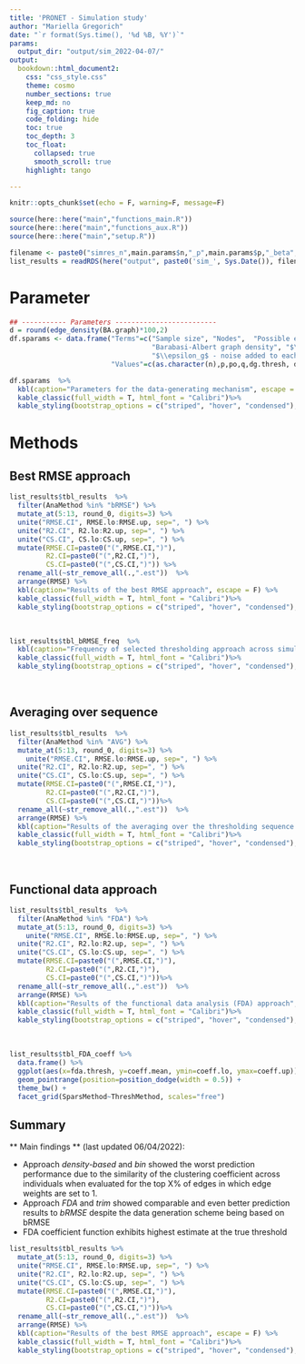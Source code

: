 ```yaml
---
title: 'PRONET - Simulation study'
author: "Mariella Gregorich"
date: "`r format(Sys.time(), '%d %B, %Y')`"
params:
  output_dir: "output/sim_2022-04-07/"
output: 
  bookdown::html_document2:
    css: "css_style.css"
    theme: cosmo
    number_sections: true
    keep_md: no
    fig_caption: true
    code_folding: hide
    toc: true
    toc_depth: 3
    toc_float: 
      collapsed: true
      smooth_scroll: true
    highlight: tango

---
```




```r
knitr::opts_chunk$set(echo = F, warning=F, message=F)

source(here::here("main","functions_main.R"))
source(here::here("main","functions_aux.R"))
source(here::here("main","setup.R"))
```

```r
filename <- paste0("simres_n",main.params$n,"_p",main.params$p,"_beta",distr.params$beta[1], "",distr.params$beta[2],"_epsY",main.params$eps.y,".rds")
list_results = readRDS(here("output", paste0('sim_', Sys.Date()), filename))
```


# Parameter

```r
## ----------- Parameters -------------------------
d = round(edge_density(BA.graph)*100,2)
df.sparams <- data.frame("Terms"=c("Sample size", "Nodes",  "Possible edges","Latent processes","True threshold $\\tau$",
                                   "Barabasi-Albert graph density", "$\\epsilon_y$: noise added to Y",
                                   "$\\epsilon_g$ - noise added to each graph &emsp;", "True $R^2$"),
                         "Values"=c(as.character(n),p,po,q,dg.thresh, d,eps.y, eps.g, round(list_results$true.R2,2)))

```


```r
df.sparams  %>%
  kbl(caption="Parameters for the data-generating mechanism", escape = F) %>%
  kable_classic(full_width = T, html_font = "Calibri")%>%
  kable_styling(bootstrap_options = c("striped", "hover", "condensed"), full_width = F, position = "left",fixed_thead = T)
```


# Methods


## Best RMSE approach

```r
list_results$tbl_results  %>%
  filter(AnaMethod %in% "bRMSE") %>%
  mutate_at(5:13, round_0, digits=3) %>%
  unite("RMSE.CI", RMSE.lo:RMSE.up, sep=", ") %>%
  unite("R2.CI", R2.lo:R2.up, sep=", ") %>%
  unite("CS.CI", CS.lo:CS.up, sep=", ") %>%
  mutate(RMSE.CI=paste0("(",RMSE.CI,")"),
         R2.CI=paste0("(",R2.CI,")"),
         CS.CI=paste0("(",CS.CI,")")) %>%  
  rename_all(~str_remove_all(.,".est"))  %>%
  arrange(RMSE) %>%
  kbl(caption="Results of the best RMSE approach", escape = F) %>%
  kable_classic(full_width = T, html_font = "Calibri")%>%
  kable_styling(bootstrap_options = c("striped", "hover", "condensed"), full_width = T, position = "left",fixed_thead = T)
```
<br>

```r
list_results$tbl_bRMSE_freq  %>%
  kbl(caption="Frequency of selected thresholding approach across simulations runs of the best RMSE approach", escape = F) %>%
  kable_classic(full_width = T, html_font = "Calibri")%>%
  kable_styling(bootstrap_options = c("striped", "hover", "condensed"), full_width = T, position = "left",fixed_thead = T)
```

<br>

## Averaging over sequence
```r
list_results$tbl_results  %>%
  filter(AnaMethod %in% "AVG") %>%
  mutate_at(5:13, round_0, digits=3) %>%
    unite("RMSE.CI", RMSE.lo:RMSE.up, sep=", ") %>%
  unite("R2.CI", R2.lo:R2.up, sep=", ") %>%
  unite("CS.CI", CS.lo:CS.up, sep=", ") %>%
  mutate(RMSE.CI=paste0("(",RMSE.CI,")"),
         R2.CI=paste0("(",R2.CI,")"),
         CS.CI=paste0("(",CS.CI,")"))%>%  
  rename_all(~str_remove_all(.,".est"))  %>%
  arrange(RMSE) %>%
  kbl(caption="Results of the averaging over the thresholding sequence approach", escape = F) %>%
  kable_classic(full_width = T, html_font = "Calibri")%>%
  kable_styling(bootstrap_options = c("striped", "hover", "condensed"), full_width = T, position = "left",fixed_thead = T)
```

<br>

## Functional data approach

```r
list_results$tbl_results  %>%
  filter(AnaMethod %in% "FDA") %>%
  mutate_at(5:13, round_0, digits=3) %>%
    unite("RMSE.CI", RMSE.lo:RMSE.up, sep=", ") %>%
  unite("R2.CI", R2.lo:R2.up, sep=", ") %>%
  unite("CS.CI", CS.lo:CS.up, sep=", ") %>%
  mutate(RMSE.CI=paste0("(",RMSE.CI,")"),
         R2.CI=paste0("(",R2.CI,")"),
         CS.CI=paste0("(",CS.CI,")"))%>% 
  rename_all(~str_remove_all(.,".est"))  %>%
  arrange(RMSE) %>%
  kbl(caption="Results of the functional data analysis (FDA) approach", escape = F) %>%
  kable_classic(full_width = T, html_font = "Calibri")%>%
  kable_styling(bootstrap_options = c("striped", "hover", "condensed"), full_width = T, position = "left",fixed_thead = T)
```

<br>

```r
list_results$tbl_FDA_coeff %>%
  data.frame() %>%
  ggplot(aes(x=fda.thresh, y=coeff.mean, ymin=coeff.lo, ymax=coeff.up)) +
  geom_pointrange(position=position_dodge(width = 0.5)) +
  theme_bw() +
  facet_grid(SparsMethod~ThreshMethod, scales="free")
```

## Summary 

** Main findings ** (last updated 06/04/2022):\

+ Approach *density-based* and *bin* showed the worst prediction performance due to the similarity of the clustering coefficient across individuals when evaluated for the top X% of edges in which edge weights are set to 1.
+ Approach *FDA* and *trim* showed comparable and even better prediction results to *bRMSE* despite the data generation scheme being based on bRMSE
+ FDA coefficient function exhibits highest estimate at the true threshold



```r
list_results$tbl_results %>%
  mutate_at(5:13, round_0, digits=3) %>%
  unite("RMSE.CI", RMSE.lo:RMSE.up, sep=", ") %>%
  unite("R2.CI", R2.lo:R2.up, sep=", ") %>%
  unite("CS.CI", CS.lo:CS.up, sep=", ") %>%
  mutate(RMSE.CI=paste0("(",RMSE.CI,")"),
         R2.CI=paste0("(",R2.CI,")"),
         CS.CI=paste0("(",CS.CI,")"))%>%  
  rename_all(~str_remove_all(.,".est"))  %>%
  arrange(RMSE) %>%
  kbl(caption="Results of the best RMSE approach", escape = F) %>%
  kable_classic(full_width = T, html_font = "Calibri")%>%
  kable_styling(bootstrap_options = c("striped", "hover", "condensed"), full_width = T, position = "left",fixed_thead = T)
```

